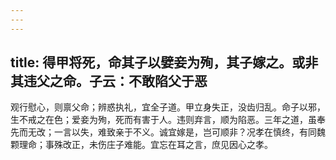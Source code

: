 ```yaml
---
---
---
```

title: 得甲将死，命其子以嬖妾为殉，其子嫁之。或非其违父之命。子云：不敢陷父于恶
---



观行慰心，则禀父命；辨惑执礼，宜全子道。甲立身失正，没齿归乱。命子以邪，生不戒之在色；爱妾为殉，死而有害于人。违则弃言，顺为陷恶。三年之道，虽奉先而无改；一言以失，难致亲于不义。诚宜嫁是，岂可顺非？况孝在慎终，有同魏颗理命；事殊改正，未伤庄子难能。宜忘在耳之言，庶见因心之孝。